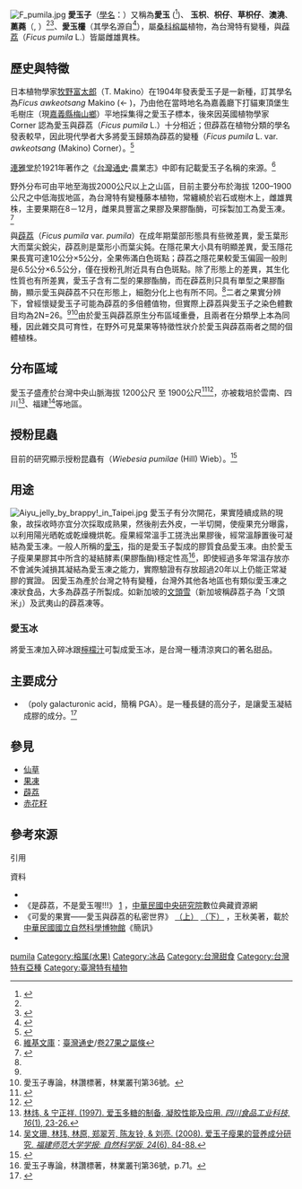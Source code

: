 {{Infraspeciesbox
| name = 愛玉
| image = Awkeotsang Makino Corner.JPG
| image_width = 250px
| image_caption = 
| status = 
| status_system = 
| genus = Ficus
| species = pumila
| species link = 薜荔
| varietas = awkeotsang
| authority = (Makino) Corner
}}
[[File:F_pumila.jpg|thumb]]
'''愛玉子'''（[[學名|學名]]：{{lang|la|'''''Ficus pumila'' var. ''awkeotsang'''''}}）又稱為'''愛玉''' ({{lang-nan-tw|ài-gio̍k}}<ref name="auto">{{cite web|url=https://chhoe.taigi.info/search?hoabun=%E6%84%9B%E7%8E%89&method=basic&searchMethod=contains&spellingMethod=poj_input|title=ChhoeTaigi 找台語|website=chhoe.taigi.info}}</ref>)、 '''玉枳'''、'''枳仔'''、'''草枳仔'''、'''澳澆'''、'''薁蕘'''（{{lang-th|โอ้เอ๋ว}}, {{lang-nan-tw| ò-giô; ò͘-giô}}）<ref name="auto"/><ref>{{Cite web |url=http://twblg.dict.edu.tw/holodict_new/result_detail.jsp?n_no=12372&source=9&level1=4&level2=14&level3=0&curpage=0&sample=0&radiobutton=0&querytarget=0&limit=1&pagenum=0&rowcount=0&cattype=1 |title=薁蕘－臺灣閩南語常用詞辭典 |accessdate=2017-02-09 |archive-date=2017-02-11 |archive-url=https://web.archive.org/web/20170211155652/http://twblg.dict.edu.tw/holodict_new/result_detail.jsp?n_no=12372&source=9&level1=4&level2=14&level3=0&curpage=0&sample=0&radiobutton=0&querytarget=0&limit=1&pagenum=0&rowcount=0&cattype=1 |dead-url=no }}</ref>、'''愛玉欉'''（其學名源自{{lang-nan-tw|ài-gio̍k-tsâng; ò͘-giô-tsâng}}<ref name="g5">{{cite web|url=http://blog.igarden.com.tw/2009/11/5M91115.html|title=愛玉－卿須憐我我憐卿|first=|last=園藝文摘編輯部|publisher=|access-date=2021-02-16|archive-date=2021-01-20|archive-url=https://web.archive.org/web/20210120222738/http://blog.igarden.com.tw/2009/11/5M91115.html|dead-url=no}}</ref>），屬[[桑科|桑科]][[榕屬|榕屬]]植物，為台灣特有變種，與[[薜荔|薜荔]]（''Ficus pumila'' L.）皆屬雌雄異株。

==歷史與特徵==
日本植物學家[[牧野富太郎|牧野富太郎]]（T. Makino）在1904年發表愛玉子是一新種，訂其學名為''Ficus awkeotsang'' Makino (← {{lang-nan-tw|ò͘-giô-tsâng}})，乃由他在當時地名為嘉義廳下打貓東頂堡生毛樹庄（現[[嘉義縣|嘉義縣]][[梅山鄉_(臺灣)|梅山鄉]]）平地採集得之愛玉子標本，後來因英國植物學家 Corner 認為愛玉與薜荔（''Ficus pumila'' L.）十分相近；但薜荔在植物分類的學名發表較早，因此現代學者大多將愛玉歸類為薜荔的變種（''Ficus pumila'' L. var. ''awkeotsang'' (Makino) Corner）。<ref name="g4">{{Cite web |url=http://www.lilyfruit.com.tw/data_29/book_01.php |title=莉莉水果店 ─ 認識愛玉子 |accessdate=2011-02-03 |archive-date=2010-03-25 |archive-url=https://web.archive.org/web/20100325030351/http://www.lilyfruit.com.tw/data_29/book_01.php |dead-url=no }}</ref>

[[連雅堂|連雅堂]]於1921年著作之《[[台灣通史|台灣通史]]‧農業志》中即有記載愛玉子名稱的來源。<ref name="g1">[[維基文庫|維基文庫]]：[[:s:臺灣通史|臺灣通史]]/[[:s:臺灣通史/卷27|卷27]][[:s:臺灣通史/卷27#果之屬|果之屬條]]</ref>
{{cquote|愛玉子：產於嘉義山中。舊志未記載其名，道光初，有同安人某居於郡治之媽祖樓街每往來嘉義，採辦土宜。一日，過後大埔，天熱渴甚，溪飲，見水面成凍，掬而飲之，涼沁心脾，自念此間暑，何得有冰？細視水上，樹子錯落，揉之有漿，以為此物化也。拾而歸家，以水洗之，頃刻成凍，和以糖，風味殊佳，或合以兒茶少許，則色如瑪瑙。某有女曰愛玉，年十五，楚楚可人，長日無事，出凍以賣，飲者甘之，遂呼為愛玉凍。自是傳遍市上，採者日多，配售閩、粵。按愛玉子，即薜荔，性清涼，可解暑。}}

野外分布可由平地至海拔2000公尺以上之山區，目前主要分布於海拔 1200–1900公尺之中低海拔地區，為台灣特有變種藤本植物，常纏繞於岩石或樹木上，雌雄異株，主要果期在8－12月，雌果具豐富之果膠及果膠酯酶，可採製加工為愛玉凍。<ref name="g2">{{Cite web |url=http://www.ysnp.gov.tw/upload/documents/20110124_123238.59051.pdf |title=玉山國家公園境內愛玉子之保育生物學研究 |access-date=2011-02-03 |archive-date=2019-05-26 |archive-url=https://web.archive.org/web/20190526143444/https://www.ysnp.gov.tw/upload/documents/20110124_123238.59051.pdf |dead-url=no }}</ref>

與[[薜荔|薜荔]]（''Ficus pumila'' var. ''pumila''）在成年期葉部形態具有些微差異，愛玉葉形大而葉尖銳尖，薜荔則是葉形小而葉尖鈍。在隱花果大小具有明顯差異，愛玉隱花果長寬可達10公分×5公分，全果佈滿白色斑點；薜荔之隱花果較愛玉偏圓一般則是6.5公分×6.5公分，僅在授粉孔附近具有白色斑點。除了形態上的差異，其生化性質也有所差異，愛玉子含有二型的果膠酯酶，而在薜荔則只具有單型之果膠酯酶，顯示愛玉與薜荔不只在形態上，細胞分化上也有所不同。<ref name="g2" />二者之果實分辨下，曾經懷疑愛玉子可能為薜荔的多倍體值物，但實際上薜荔與愛玉子之染色體數目均為2N=26。<ref name="g4" /><ref name="g3">愛玉子專論，林讚標著，林業叢刊第36號。</ref>由於愛玉與薜荔原生分布區域重疊，且兩者在分類學上本為同種，因此雜交具可育性，在野外可見葉果等特徵性狀介於愛玉與薜荔兩者之間的個體植株。

==分布區域==
愛玉子盛產於台灣中央山脈海拔 1200公尺 至 1900公尺<ref>{{cite web|url=https://tai2.ntu.edu.tw/PlantInfo/species-name.php?code=308+006+24+1&fbclid=IwAR07D4zRQqw-AGKTw3DU7SRtbA18GJQ9BcIXH9xSAF3rVoCAsOFoOZaYxHg|title=愛玉子 Ficus pumila var. awkeotsang - Plants of TAIWAN 台灣植物資訊整合查詢系統|website=tai2.ntu.edu.tw}}</ref><ref>{{cite web|url=https://tai2.ntu.edu.tw/ebook/ebookpage.php?volume=2&book=Fl.+Taiwan+2nd+edit.&page=174|title=電子書 台灣植物誌第二版 Flora of Taiwan, 2nd edition 2: 174 - Plants of Taiwan 台灣植物資訊整合查詢系統|website=tai2.ntu.edu.tw}}</ref>，亦被栽培於雲南、四川<ref>[http://www.cnki.com.cn/Article/CJFDTotal-SPJX199605005.htm 林炜, & 宁正祥. (1997). 爱玉多糖的制备, 凝胶性能及应用. ''四川食品工业科技, 16''(1), 23-26.]</ref>、福建<ref>[http://www.cqvip.com/qk/94783x/200806/28694468.html 吴文珊, 林玮, 林原, 郑翠芳, 陈友铃, & 刘亮. (2008). 爱玉子瘦果的营养成分研究. ''福建师范大学学报: 自然科学版, 24''(6), 84-88.]</ref>等地區。

==授粉昆蟲==
目前的研究顯示授粉昆蟲有{{tsl|nl|Wiebesia pumilae|愛玉小蜂}}（''Wiebesia pumilae'' (Hill) Wieb）。<ref>{{cite web|url=https://kmweb.coa.gov.tw/subject/subject.php?id=24502|title=行政院農業委員會農業知識入口網-愛玉授粉|website=kmweb.coa.gov.tw|access-date=2021-02-16|archive-date=2020-10-29|archive-url=https://web.archive.org/web/20201029054722/https://kmweb.coa.gov.tw/subject/subject.php?id=24502|dead-url=no}}</ref>

==用途==
[[File:Aiyu_jelly_by_brappy!_in_Taipei.jpg|right]]
愛玉子有分次開花，果實陸續成熟的現象，故採收時亦宜分次採取成熟果，然後削去外皮，一半切開，使瘦果充分曝露，以利用陽光晒乾或乾燥機烘乾。瘦果經常溫手工搓洗出果膠後，經常溫靜置後可凝結為愛玉凍。一般人所稱的[[愛玉|愛玉]]，指的是愛玉子製成的膠質食品愛玉凍。由於愛玉子瘦果果膠其中所含的凝結酵素(果膠酯酶)穩定性高<ref>愛玉子專論，林讚標著，林業叢刊第36號，p.71。</ref>，即使經過多年常溫存放亦不會滅失減損其凝結為愛玉凍之能力，實際驗證有存放超過20年以上仍能正常凝膠的實證。
因愛玉為產於台灣之特有變種，台灣外其他各地區也有類似愛玉凍之凍狀食品，大多為薜荔子所製成。如新加坡的[[文頭雪|文頭雪]]（新加坡稱薜荔子為「文頭米」）及武夷山的薜荔凍等。

===愛玉冰===
將愛玉凍加入碎冰跟[[檸檬汁|檸檬汁]]可製成愛玉冰，是台灣一種清涼爽口的著名甜品。

==主要成分==
*{{link-en|聚半乳醣醛酸|Pectic acid}}（poly galacturonic acid，簡稱 PGA）。是一種長鏈的高分子，是讓愛玉凝結成膠的成分。<ref>{{cite web |author1=研之有物 - 中央研究院 |title=為什麼愛玉籽洗一洗就會「結凍」？——從國民美食到生醫材料 |url=https://pansci.asia/archives/344457 |website=PanSci 泛科學 |accessdate=2022-02-23 |archive-date=2022-02-23 |archive-url=https://web.archive.org/web/20220223062534/https://pansci.asia/archives/344457 }}</ref>
==參見==
*[[仙草|仙草]]
*[[果凍|果凍]]
*[[薜荔|薜荔]]
*[[赤花籽|赤花籽]]

==參考來源==
;引用
{{reflist|2}}

;資料
{{refbegin|2}}
* {{CPNI| zh=爱玉子 | id=283-07523 | binomial=Ficus pumila | authority=(Makino) Corner | var=awkeotsang | accessdate=2013-01-18}}
*《是薜荔，不是愛玉喔!!!》  [http://digiarch.sinica.edu.tw/content.jsp?option_id=2442&index_info_id=3464] {{Wayback|url=http://digiarch.sinica.edu.tw/content.jsp?option_id=2442&index_info_id=3464 |date=20120120144420 }}，[[中華民國|中華民國]][[中央研究院|中央研究院]]數位典藏資源網
*《可愛的果實——愛玉與薜荔的私密世界》 [http://web2.nmns.edu.tw/PubLib/NewsLetter/91/178/05.htm （上）] {{Wayback|url=http://web2.nmns.edu.tw/PubLib/NewsLetter/91/178/05.htm |date=20110521232321 }} [http://web2.nmns.edu.tw/PubLib/NewsLetter/91/179/05.htm （下）] {{Wayback|url=http://web2.nmns.edu.tw/PubLib/NewsLetter/91/179/05.htm |date=20080119110745 }}，王秋美著，載於[[中華民國|中華民國]][[國立自然科學博物館|國立自然科學博物館]]《簡訊》
*{{clref|黃婉玲|2011|ref= {{cite isbn|9789866798368|ref=harv|noedit}}}}
{{refend}}
{{Taxonbar|from=Q5446632}}

[[Category:榕属|pumila]]
[[Category:榕属(水果)|Category:榕属(水果)]]
[[Category:冰品|Category:冰品]]
[[Category:台灣甜食|Category:台灣甜食]]
[[Category:台灣特有亞種|Category:台灣特有亞種]]
[[Category:臺灣特有植物|Category:臺灣特有植物]]